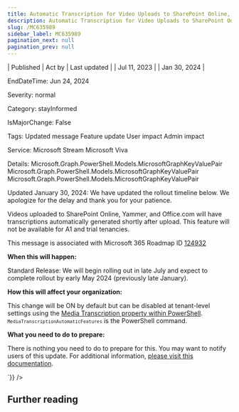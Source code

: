 ```yaml
---
title: Automatic Transcription for Video Uploads to SharePoint Online, Yammer, and Office.com
description: Automatic Transcription for Video Uploads to SharePoint Online, Yammer, and Office.com
slug: /MC635989
sidebar_label: MC635989
pagination_next: null
pagination_prev: null
---
```



| Published | Act by | Last updated |
| Jul 11, 2023 |  | Jan 30, 2024 |

EndDateTime: Jun 24, 2024

Severity: normal

Category: stayInformed

IsMajorChange: False

Tags: Updated message Feature update User impact Admin impact

Service: Microsoft Stream Microsoft Viva

Details: Microsoft.Graph.PowerShell.Models.MicrosoftGraphKeyValuePair Microsoft.Graph.PowerShell.Models.MicrosoftGraphKeyValuePair Microsoft.Graph.PowerShell.Models.MicrosoftGraphKeyValuePair

<div dangerouslySetInnerHTML={{__html:`
<p>Updated January 30, 2024: We have updated the rollout timeline below. We apologize for the delay and thank you for your patience.</p><p>Videos uploaded to SharePoint Online, Yammer, and Office.com will have transcriptions automatically generated shortly after upload. This feature will not be available for A1 and trial tenancies.<br></p><p>This message is associated with Microsoft 365 Roadmap ID <a href="https://www.microsoft.com/microsoft-365/roadmap?filters=&amp;searchterms=124932" target="_blank">124932</a><br></p><p><b>When this will happen:</b><br></p><p>Standard Release: We will begin rolling out in late July and expect to complete rollout by early May 2024 (previously late January).<br></p><p><b>How this will affect your organization:</b><br></p><p>This change will be ON by default but can be disabled at tenant-level settings using the <a href="https://learn.microsoft.com/powershell/module/sharepoint-online/set-spotenant?view=sharepoint-ps#-mediatranscriptionautomaticfeatures" target="_blank">Media Transcription property within PowerShell</a>. <code><code>MediaTranscriptionAutomaticFeatures</code></code> is the PowerShell command.</p><p><b>What you need to do to prepare:</b><br></p><p>There is nothing you need to do to prepare for this. You may want to notify users of this update. For additional information, <a href="https://support.microsoft.com/office/view-edit-and-manage-video-transcripts-and-captions-3cb9acb6-05b2-4f59-a50d-7df61123aa20#bkmk_about" target="_blank">please visit this documentation</a>.</p>
`}} />

## Further reading
